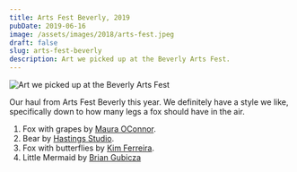 ```yaml
---
title: Arts Fest Beverly, 2019
pubDate: 2019-06-16
image: /assets/images/2018/arts-fest.jpeg
draft: false
slug: arts-fest-beverly
description: Art we picked up at the Beverly Arts Fest.
---
```


![Art we picked up at the Beverly Arts Fest](/assets/images/2018/arts-fest.jpeg)

Our haul from Arts Fest Beverly this year. We definitely have a style we like, specifically down to how many legs a fox should have in the air.

1. Fox with grapes by [Maura OConnor](http://www.mauraoconnorillustration.com/).
2. Bear by [Hastings Studio](http://www.hastings-studio.com/).
3. Fox with butterflies by [Kim Ferreira](http://kim-ferreira.com/).
4. Little Mermaid by [Brian Gubicza](http://goobeetsa.com/)
